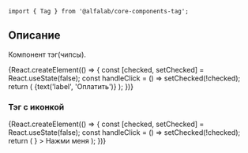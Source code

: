 



<Meta title='Компоненты|Tag' component={Tag} />

<Title>
    Tag ({name}@{version})
</Title>

```tsx
import { Tag } from '@alfalab/core-components-tag';
```

## Описание

Компонент тэг(чипсы).

<Story name='Песочница'>
    {React.createElement(() => {
        const [checked, setChecked] = React.useState(false);
        const handleClick = () => setChecked(!checked);
        return (
            <Tag
                size={select('size', SIZES, 'm')}
                checked={checked}
                onClick={handleClick}
            >
                {text('label', 'Оплатить')}
            </Tag>
        );
    })}
</Story>

<Props of={Tag} />

### Тэг с иконкой

<Preview>
    {React.createElement(() => {
        const [checked, setChecked] = React.useState(false);
        const handleClick = () => setChecked(!checked);
        return (
            <Tag
                checked={checked}
                onClick={handleClick}
                rightAddons={<Icon />}
            >
                Нажми меня
            </Tag>
        );
    })}
</Preview>
